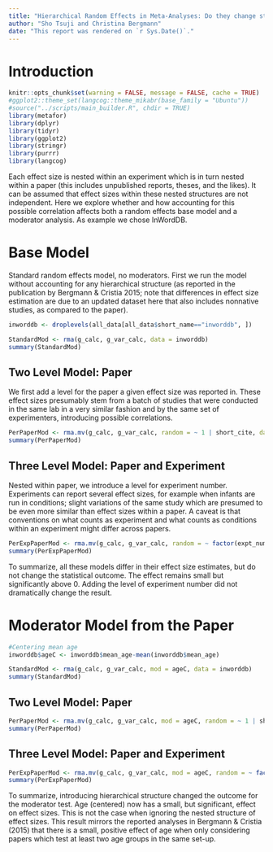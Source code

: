 ```yaml
---
title: "Hierarchical Random Effects in Meta-Analyses: Do they change stuff?"
author: "Sho Tsuji and Christina Bergmann"
date: "This report was rendered on `r Sys.Date()`."
---
```

  
# Introduction
```r
knitr::opts_chunk$set(warning = FALSE, message = FALSE, cache = TRUE)
#ggplot2::theme_set(langcog::theme_mikabr(base_family = "Ubuntu"))
#source("../scripts/main_builder.R", chdir = TRUE)
library(metafor)
library(dplyr)
library(tidyr)
library(ggplot2)
library(stringr)
library(purrr)
library(langcog)
```

Each effect size is nested within an experiment which is in turn nested within a paper (this includes unpublished reports, theses, and the likes). It can be assumed that effect sizes  within these nested structures are not independent. Here we explore whether and how accounting for this possible correlation affects both a random effects base model and a moderator analysis. As example we chose InWordDB. 


# Base Model

Standard random effects model, no moderators. First we run the model without accounting for any hierarchical structure (as reported in the publication by Bergmann & Cristia 2015; note that differences in effect size estimation are due to an updated dataset here that also includes nonnative studies, as compared to the paper).

```r
inworddb <- droplevels(all_data[all_data$short_name=="inworddb", ])

StandardMod <- rma(g_calc, g_var_calc, data = inworddb)
summary(StandardMod)
```

## Two Level Model: Paper

We first add a level for the paper a given effect size was reported in. These effect sizes presumably stem from a batch of studies that were conducted in the same lab in a very similar fashion and by the same set of experimenters, introducing possible correlations. 

```r

PerPaperMod <- rma.mv(g_calc, g_var_calc, random = ~ 1 | short_cite, data = inworddb)
summary(PerPaperMod)
```

## Three Level Model: Paper and Experiment

Nested within paper, we introduce a level for experiment number. Experiments can report several effect sizes, for example when infants are run in conditions; slight variations of the same study which are presumed to be even more similar than effect sizes within a paper. 
A caveat is that conventions on what counts as experiment and what counts as conditions within an experiment might differ across papers. 

```r

PerExpPaperMod <- rma.mv(g_calc, g_var_calc, random = ~ factor(expt_num) |  short_cite, data = inworddb)
summary(PerExpPaperMod)
```

To summarize, all these models differ in their effect size estimates, but do not change the statistical outcome. The effect remains small but significantly above 0. Adding the level of experiment number did not dramatically change the result.

# Moderator Model from the Paper

```r
#Centering mean age
inworddb$ageC <- inworddb$mean_age-mean(inworddb$mean_age)

StandardMod <- rma(g_calc, g_var_calc, mod = ageC, data = inworddb)
summary(StandardMod)
```

## Two Level Model: Paper

```r

PerPaperMod <- rma.mv(g_calc, g_var_calc, mod = ageC, random = ~ 1 | short_cite, data = inworddb)
summary(PerPaperMod)
```


## Three Level Model: Paper and Experiment

```r

PerExpPaperMod <- rma.mv(g_calc, g_var_calc, mod = ageC, random = ~ factor(expt_num) |  short_cite, data = inworddb)
summary(PerExpPaperMod)
```

To summarize, introducing hierarchical structure changed the outcome for the moderator test. Age (centered) now has a small, but significant, effect on effect sizes. This is not the case when ignoring the nested structure of effect sizes. 
This result mirrors the reported analyses in Bergmann & Cristia (2015) that there is a small, positive effect of age when only considering papers which test at least two age groups in the same set-up. 
